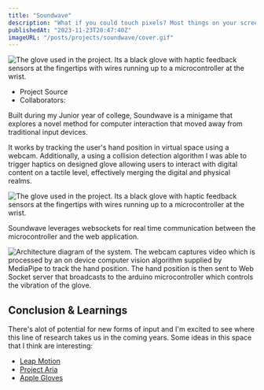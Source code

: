 ```yaml
---
title: "Soundwave"
description: "What if you could touch pixels? Most things on your screen exist in a digital plane, but Soundwave is a game that exists in the physical world."
publishedAt: "2023-11-23T20:47:40Z"
imageURL: "/posts/projects/soundwave/cover.gif"
---
```


<Image
    src="/posts/projects/soundwave/cover.gif"
    alt="The glove used in the project. Its a black glove with haptic feedback sensors at the fingertips with wires running up to a microcontroller at the wrist."
/>

- <Link href="https://github.com/prestonbourne/web-handtracking"> Project Source </Link>
- Collaborators: <PersonLink name="Zelong Li" url="https://www.linkedin.com/in/lizeelong/" />

Built during my Junior year of college, Soundwave is a minigame that explores a novel method for computer interaction that moved away from traditional input devices.

It works by tracking the user's hand position in virtual space using a webcam. Additionally, a using a collision detection algorithm I was able to trigger haptics on designed glove allowing users to interact with digital content on a tactile level, effectively merging the digital and physical realms.


<Image 
    src="/posts/projects/soundwave/glove.png"
    alt="The glove used in the project. Its a black glove with haptic feedback sensors at the fingertips with wires running up to a microcontroller at the wrist."
/>

Soundwave leverages websockets for real time communication between the microcontroller and the web application. 

<Image 
    borderless
    bleed
    src="/posts/projects/soundwave/architecture.png"
    alt="Architecture diagram of the system. The webcam captures video which is processed by an on device computer vision algorithm supplied by MediaPipe to track the hand position. The hand position is then sent to Web Socket server that broadcasts to the arduino microcontroller which controls the vibration of the glove."
/>

## Conclusion & Learnings

There's alot of potential for new forms of input and I'm excited to see where this line of research takes us in the coming years.
Some ideas in this space that I think are interesting:
- [Leap Motion](https://www.ultraleap.com/)
- [Project Aria](https://www.projectaria.com/)
- [Apple Gloves](https://www.patentlyapple.com/2022/03/apple-invents-mixed-reality-smart-gloves-designed-to-provide-vr-gamers-with-heightened-sensory-experiences.html)